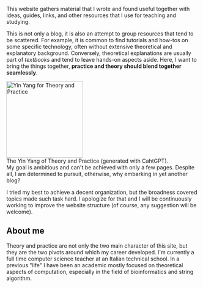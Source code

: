 
This website gathers material that I wrote and found useful together with ideas, guides, links, and other resources that I use for teaching and studying. 

This is not only a blog, it is also an attempt to group resources that tend to be scattered. For example, it is common to find tutorials and how-tos on some specific technology, often without extensive theoretical and explanatory background. Conversely, theoretical explanations are usually part of *textbooks* and tend to leave hands-on aspects aside. Here, I want to bring the things together, **practice and theory should blend together seamlessly**. 

<div className="flex justify-center">
<Image className="text-center" src="/YinYang_TheoryPractice.png" alt="Yin Yang for Theory and Practice" width="200" height="200"/> <br/>
</div>
<div className="flex justify-center">
<span className="text-sm">The Yin Yang of Theory and Practice (generated with CahtGPT).</span>
</div>
My goal is ambitious and can't be achieved with only a few pages. Despite all, I am determined to pursuit, otherwise, why embarking in yet another blog?

I tried my best to achieve a decent organization, but the broadness covered topics made such task hard. I apologize for that and I will be continuously working to improve the website structure (of course, any suggestion will be welcome).

## About me
Theory and practice are not only the two main character of this site, but they are the two pivots around which my career developed. I'm currently a full time computer science teacher at an Italian technical school. In a previous "life" I have been an academic mostly focused on theoretical aspects of computation, especially in the field of bioinformatics and string algorithm.